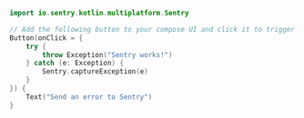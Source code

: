 ```kotlin
import io.sentry.kotlin.multiplatform.Sentry

// Add the following button to your compose UI and click it to trigger an error
Button(onClick = {
    try {
        throw Exception("Sentry works!")
    } catch (e: Exception) {
        Sentry.captureException(e)
    }
}) {
    Text("Send an error to Sentry")
}
```
